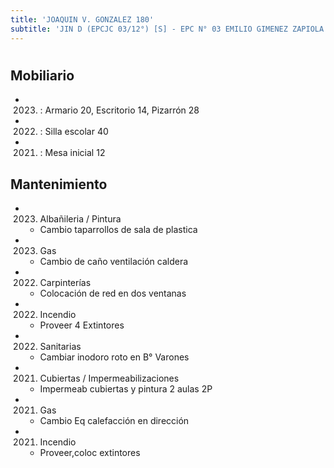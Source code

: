 ```yaml
---
title: 'JOAQUIN V. GONZALEZ 180'
subtitle: 'JIN D (EPCJC 03/12°) [S] - EPC N° 03 EMILIO GIMENEZ ZAPIOLA - EPA N° 03 EMILIO GIMENEZ ZAPIOLA - CECIE N° 12'
---
```


#


## Mobiliario

*  (2023) : Armario 20, Escritorio 14, Pizarrón 28 

*  (2022) : Silla escolar 40 

*  (2021) : Mesa inicial 12 





## Mantenimiento

*  (2023) Albañileria / Pintura 
    + Cambio taparrollos de sala de plastica

*  (2023) Gas 
    + Cambio de caño ventilación caldera

*  (2022) Carpinterías 
    + Colocación de red en dos ventanas

*  (2022) Incendio 
    + Proveer 4 Extintores

*  (2022) Sanitarias 
    + Cambiar inodoro roto en B° Varones

*  (2021) Cubiertas / Impermeabilizaciones 
    + Impermeab cubiertas y pintura 2 aulas 2P

*  (2021) Gas 
    + Cambio Eq calefacción en dirección

*  (2021) Incendio 
    + Proveer,coloc extintores



